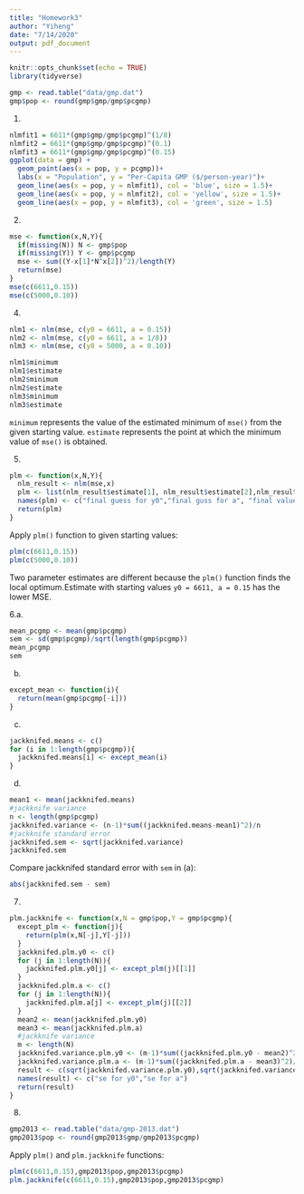 ```yaml
---
title: "Homework3"
author: "Yiheng"
date: "7/14/2020"
output: pdf_document
---
```


```r
knitr::opts_chunk$set(echo = TRUE)
library(tidyverse)
```


```r
gmp <- read.table("data/gmp.dat")
gmp$pop <- round(gmp$gmp/gmp$pcgmp)
```
1.
```r
nlmfit1 = 6611*(gmp$gmp/gmp$pcgmp)^(1/8)
nlmfit2 = 6611*(gmp$gmp/gmp$pcgmp)^(0.1)
nlmfit3 = 6611*(gmp$gmp/gmp$pcgmp)^(0.15)
ggplot(data = gmp) +
  geom_point(aes(x = pop, y = pcgmp))+
  labs(x = "Population", y = "Per-Capita GMP ($/person-year)")+
  geom_line(aes(x = pop, y = nlmfit1), col = 'blue', size = 1.5)+
  geom_line(aes(x = pop, y = nlmfit2), col = 'yellow', size = 1.5)+
  geom_line(aes(x = pop, y = nlmfit3), col = 'green', size = 1.5)
```
2.
```r
mse <- function(x,N,Y){
  if(missing(N)) N <- gmp$pop
  if(missing(Y)) Y <- gmp$pcgmp
  mse <- sum((Y-x[1]*N^x[2])^2)/length(Y)
  return(mse)
}
mse(c(6611,0.15))
mse(c(5000,0.10))
```
4.
```r
nlm1 <- nlm(mse, c(y0 = 6611, a = 0.15))
nlm2 <- nlm(mse, c(y0 = 6611, a = 1/8))
nlm3 <- nlm(mse, c(y0 = 5000, a = 0.10))

nlm1$minimum
nlm1$estimate
nlm2$minimum
nlm2$estimate
nlm3$minimum
nlm3$estimate
```
`minimum` represents the value of the estimated minimum of `mse()` from the given starting value. `estimate` represents the point at which the minimum value of `mse()` is obtained.

5.
```r
plm <- function(x,N,Y){
  nlm_result <- nlm(mse,x)
  plm <- list(nlm_result$estimate[1], nlm_result$estimate[2],nlm_result$minimum)
  names(plm) <- c("final guess for y0","final guss for a", "final value of MSE")
  return(plm)
}
```
Apply `plm()` function to given starting values:
```r
plm(c(6611,0.15))
plm(c(5000,0.10))
```
Two parameter estimates are different because the `plm()` function finds the local optimum.Estimate with starting values `y0 = 6611, a = 0.15` has the lower MSE.

6.a.
```r
mean_pcgmp <- mean(gmp$pcgmp)
sem <- sd(gmp$pcgmp)/sqrt(length(gmp$pcgmp))
mean_pcgmp
sem
```
b.
```r
except_mean <- function(i){
  return(mean(gmp$pcgmp[-i]))
}
```
c.
```r
jackknifed.means <- c()
for (i in 1:length(gmp$pcgmp)){
  jackknifed.means[i] <- except_mean(i)
}
```
d.
```r
mean1 <- mean(jackknifed.means)
#jackknife variance
n <- length(gmp$pcgmp)
jackknifed.variance <- (n-1)*sum((jackknifed.means-mean1)^2)/n
#jackknife standard error
jackknifed.sem <- sqrt(jackknifed.variance)
jackknifed.sem
```
Compare jackknifed standard error with `sem` in (a):
```r
abs(jackknifed.sem - sem)
```
7.
```r
plm.jackknife <- function(x,N = gmp$pop,Y = gmp$pcgmp){
  except_plm <- function(j){
    return(plm(x,N[-j],Y[-j]))
  }
  jackknifed.plm.y0 <- c()
  for (j in 1:length(N)){
    jackknifed.plm.y0[j] <- except_plm(j)[[1]]
  }
  jackknifed.plm.a <- c()
  for (j in 1:length(N)){
    jackknifed.plm.a[j] <- except_plm(j)[[2]]
  }
  mean2 <- mean(jackknifed.plm.y0)
  mean3 <- mean(jackknifed.plm.a)
  #jackknife variance
  m <- length(N)
  jackknifed.variance.plm.y0 <- (m-1)*sum((jackknifed.plm.y0 - mean2)^2)/m
  jackknifed.variance.plm.a <- (m-1)*sum((jackknifed.plm.a - mean3)^2)/m
  result <- c(sqrt(jackknifed.variance.plm.y0),sqrt(jackknifed.variance.plm.a))
  names(result) <- c("se for y0","se for a")
  return(result)
}
```
8.
```r
gmp2013 <- read.table("data/gmp-2013.dat")
gmp2013$pop <- round(gmp2013$gmp/gmp2013$pcgmp)
```
Apply `plm()` and `plm.jackknife` functions:
```r
plm(c(6611,0.15),gmp2013$pop,gmp2013$pcgmp)
plm.jackknife(c(6611,0.15),gmp2013$pop,gmp2013$pcgmp)
```

